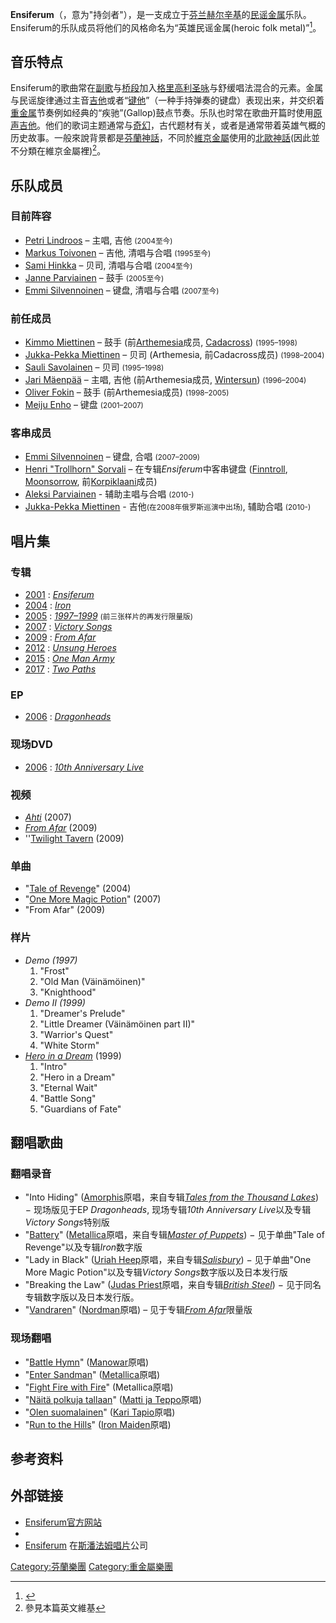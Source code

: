 {{Infobox musical artist
| Name            = Ensiferum
| Img             = Ensiferum Metalcamp2007 01.jpg
| Img_capt        = Ensiferum在[[斯洛文尼亚|斯洛文尼亚]][[托尔明|托尔明]][[Metalcamp|Metalcamp]]音乐节上演出, 2007年
| Img_size        = 250
| Landscape       = yes
| Background      = group_or_band
| Alias           = 
| Origin          = [[芬兰|芬兰]][[赫尔辛基|赫尔辛基]]
| Genre           = [[民谣金属|民谣金属]]<ref>{{cite web |author=Rivadavia, Eduardo |title=Ensiferum |publisher=[[Allmusic|Allmusic]] |url={{Allmusic|class=artist|id=p683495/biography|pure_url=yes}} |accessdate=2008-03-16}}</ref>
| Years_active    = 1995至今
| Label           = [[斯潘法姆唱片|Spinefarm]]
| Associated_acts = [[Wintersun|Wintersun]]<br />[[Arthemesia|Arthemesia]]<br />[[Cadacross|Cadacross]]<br />[[Norther|Norther]]<br />[[Waltari|Waltari]]<br />[[Sinergy|Sinergy]]<br />[[Rapture_(band)|Rapture]]
| URL             = [http://www.ensiferum.com/ www.ensiferum.com]
| Current_members = [[Petri_Lindroos|Petri Lindroos]]<br />[[Markus_Toivonen|Markus Toivonen]]<br />[[Sami_Hinkka|Sami Hinkka]]<br />[[Janne_Parviainen|Janne Parviainen]]<br />[[Emmi_Silvennoinen|Emmi Silvennoinen]]
| Past_members    = [[Kimmo_Miettinen|Kimmo Miettinen]]<br />[[Jukka-Pekka_Miettinen|Jukka-Pekka Miettinen]]<br />[[Sauli_Savolainen|Sauli Savolainen]]<br />[[Jari_Mäenpää|Jari Mäenpää]]<br />[[Oliver_Fokin|Oliver Fokin]]<br />[[Meiju_Enho|Meiju Enho]]<br />[[Henri_"Trollhorn"_Sorvali|Henri "Trollhorn" Sorvali]]
}}
'''Ensiferum'''（{{lang-la|ensĭfĕrum}}，意为"持剑者"），是一支成立于[[芬兰|芬兰]][[赫尔辛基|赫尔辛基]]的[[民谣金属|民谣金属]]乐队。Ensiferum的乐队成员将他们的风格命名为“英雄民谣金属(heroic folk metal)”<ref>{{Cite web |url=http://www.metalstorm.ee/pub/interview.php?interview_id=80 |title=MetalStorm网站的访谈 |accessdate=2008-12-29 |archive-date=2013-06-30 |archive-url=https://www.webcitation.org/6HlFW3Dva?url=http://www.metalstorm.net/pub/interview.php?interview_id=80 |dead-url=no }}</ref>。

==音乐特点==

Ensiferum的歌曲常在[[副歌|副歌]]与[[桥段|桥段]]加入[[格里高利圣咏|格里高利圣咏]]与舒缓唱法混合的元素。金属与民谣旋律通过主音[[吉他|吉他]]或者“[[键他|键他]]”（一种手持弹奏的键盘）表现出来，并交织着[[重金属音乐|重金属]]节奏例如经典的“疾驰”(Gallop)鼓点节奏。乐队也时常在歌曲开篇时使用[[原声吉他|原声吉他]]。他们的歌词主题通常与[[奇幻|奇幻]]，古代题材有关，或者是通常带着英雄气概的历史故事。一般來說背景都是[[芬蘭神話|芬蘭神話]]，不同於[[維京金屬|維京金屬]]使用的[[北歐神話|北歐神話]](因此並不分類在維京金屬裡)<ref>參見本篇英文維基</ref>。

==乐队成员==
===目前阵容===
*[[Petri_Lindroos|Petri Lindroos]] – 主唱, 吉他 <small>(2004至今)</small>
*[[Markus_Toivonen|Markus Toivonen]] – 吉他, 清唱与合唱 <small>(1995至今)</small>
*[[Sami_Hinkka|Sami Hinkka]] – 贝司, 清唱与合唱 <small>(2004至今)</small>
*[[Janne_Parviainen|Janne Parviainen]] – 鼓手 <small>(2005至今)</small>
*[[Emmi_Silvennoinen|Emmi Silvennoinen]] – 键盘, 清唱与合唱 <small>(2007至今)</small>

===前任成员===
*[[Kimmo_Miettinen|Kimmo Miettinen]] – 鼓手 (前[[Arthemesia|Arthemesia]]成员, [[Cadacross|Cadacross]]) <small>(1995–1998)</small>
*[[Jukka-Pekka_Miettinen|Jukka-Pekka Miettinen]] – 贝司 (Arthemesia, 前Cadacross成员) <small>(1998–2004)</small>
*[[Sauli_Savolainen|Sauli Savolainen]] – 贝司 <small>(1995–1998)</small>
*[[Jari_Mäenpää|Jari Mäenpää]] – 主唱, 吉他 (前Arthemesia成员, [[Wintersun|Wintersun]]) <small>(1996–2004)</small>
*[[Oliver_Fokin|Oliver Fokin]] – 鼓手 (前Arthemesia成员) <small>(1998–2005)</small>
*[[Meiju_Enho|Meiju Enho]] – 键盘 <small>(2001–2007)</small>

===客串成员===
*[[Emmi_Silvennoinen|Emmi Silvennoinen]] – 键盘, 合唱 <small>(2007–2009)</small>
*[[Henri_Sorvali|Henri "Trollhorn" Sorvali]] – 在专辑''Ensiferum''中客串键盘 ([[Finntroll|Finntroll]], [[Moonsorrow|Moonsorrow]], 前[[Korpiklaani|Korpiklaani]]成员)
*[[Aleksi_Parviainen|Aleksi Parviainen]] - 辅助主唱与合唱 <small>(2010-)</small>
*[[Jukka-Pekka_Miettinen|Jukka-Pekka Miettinen]] - 吉他<small>(在2008年俄罗斯巡演中出场)</small>, 辅助合唱 <small>(2010-)</small>

==唱片集==
===专辑===
* [[2001_in_music|2001]] : ''[[Ensiferum_(album)|Ensiferum]]''
* [[2004_in_music|2004]] : ''[[Iron_(Ensiferum_album)|Iron]]''
* [[2005_in_music|2005]] : ''[[1997–1999|1997–1999]]'' <small>(前三张样片的再发行限量版)</small>
* [[2007_in_music|2007]] : ''[[Victory_Songs|Victory Songs]]''
* [[2009_in_music|2009]] : ''[[From_Afar|From Afar]]''
* [[2012_in_music|2012]] : ''[[Unsung_Heroes|Unsung Heroes]]''
* [[2015_in_music|2015]] : ''[[One_Man_Army|One Man Army]]''
* [[2017_in_music|2017]] : ''[[Two_Paths|Two Paths]]''

===EP===
* [[2006_in_music|2006]] : ''[[Dragonheads|Dragonheads]]''

===现场DVD===
* [[2006_in_music|2006]] : ''[[10th_Anniversary_Live|10th Anniversary Live]]''

===视频===
*''[[Ahti|Ahti]]'' (2007)
*''[[From_Afar|From Afar]]'' (2009)
*''[[Twilight_Tavern|Twilight Tavern]] (2009)

===单曲===
*"[[Tale_of_Revenge|Tale of Revenge]]" (2004)
*"[[One_More_Magic_Potion|One More Magic Potion]]" (2007)
*"From Afar" (2009)

===样片===
*''Demo (1997)''
*#"Frost"
*#"Old Man (Väinämöinen)"
*#"Knighthood"
*''Demo II (1999)''
*#"Dreamer's Prelude"
*#"Little Dreamer (Väinämöinen part II)"
*#"Warrior's Quest"
*#"White Storm"
*''[[Hero_in_a_Dream|Hero in a Dream]]'' (1999)
*#"Intro"
*#"Hero in a Dream"
*#"Eternal Wait"
*#"Battle Song"
*#"Guardians of Fate"

==翻唱歌曲==
===翻唱录音===

*"Into Hiding" ([[Amorphis|Amorphis]]原唱，来自专辑''[[Tales_from_the_Thousand_Lakes|Tales from the Thousand Lakes]]'') − 现场版见于EP ''Dragonheads'', 现场专辑''10th Anniversary Live''以及专辑''Victory Songs''特别版
*"[[Battery_(song)|Battery]]" ([[Metallica|Metallica]]原唱，来自专辑''[[Master_of_Puppets|Master of Puppets]]'') − 见于单曲"Tale of Revenge"以及专辑''Iron''数字版
*"Lady in Black" ([[Uriah_Heep_(band)|Uriah Heep]]原唱，来自专辑''[[Salisbury_(album)|Salisbury]]'') − 见于单曲"One More Magic Potion"以及专辑''Victory Songs''数字版以及日本发行版
*"Breaking the Law" ([[Judas_Priest|Judas Priest]]原唱，来自专辑''[[British_Steel_(album)|British Steel]]'') − 见于同名专辑数字版以及日本发行版。
*"[[Vandraren|Vandraren]]" ([[Nordman|Nordman]]原唱) – 见于专辑''[[From_Afar|From Afar]]''限量版

===现场翻唱===
*"[[Battle_Hymn|Battle Hymn]]" ([[Manowar|Manowar]]原唱)
*"[[Enter_Sandman|Enter Sandman]]" ([[Metallica|Metallica]]原唱)
*"[[Fight_Fire_with_Fire|Fight Fire with Fire]]" (Metallica原唱)
*"[[Näitä_polkuja_tallaan|Näitä polkuja tallaan]]" ([[Matti_ja_Teppo|Matti ja Teppo]]原唱)
*"[[Olen_suomalainen|Olen suomalainen]]" ([[Kari_Tapio|Kari Tapio]]原唱)
*"[[Run_to_the_Hills|Run to the Hills]]" ([[Iron_Maiden|Iron Maiden]]原唱)

==参考资料==
{{reflist}}

==外部链接==
{{commons|Ensiferum|Ensiferum}}
*[https://wayback.archive-it.org/all/20141120064441/http://www.ensiferum.com// Ensiferum官方网站]
*{{myspace|OfficialEnsiferum}}
*[https://web.archive.org/web/20060514164204/http://www.spinefarm.fi/showband.php?id=27 Ensiferum] 在[[斯潘法姆唱片|斯潘法姆唱片]]公司

{{Authority control}}
[[Category:芬蘭樂團|Category:芬蘭樂團]]
[[Category:重金屬樂團|Category:重金屬樂團]]